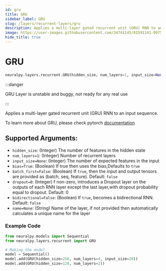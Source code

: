 ```yaml
---
id: gru
title: GRU
sidebar_label: GRU
slug: /layers/recurrent-layers/gru
description: Applies a multi-layer gated recurrent unit (GRU) RNN to an input sequence
image: https://user-images.githubusercontent.com/34741145/81591141-99752900-93d9-11ea-9ef6-cc2c68daaa19.png
hide_title: true
---
```


# GRU

```python
neuralpy.layers.recurrent.GRU(hidden_size, num_layers=1, input_size=None, bias=True, batch_first=False, dropout=0, bidirectional=False, name=None)
```

:::danger

GRU Layer is unstable and buggy, not ready for any real use

:::

Applies a multi-layer gated recurrent unit (GRU) RNN to an input sequence.

To learn more about GRU, please check pytorch [documentation](https://pytorch.org/docs/stable/nn.html#gru)

## Supported Arguments:

- `hidden_size`: (Integer) The number of features in the hidden state
- `num_layers=1`: (Integer) Number of recurrent layers
- `input_size=None`: (Integer) The number of expected features in the input
- `bias=True`: (Boolean) If true then uses the bias,Defaults to `true`
- `batch_first=False`: (Boolean) If `true`, then the input and output tensors are provided as (batch, seq, feature). Default: `false`
- `dropout=0`: (Integer) f non-zero, introduces a Dropout layer on the outputs of each RNN layer except the last layer,with dropout probability equal to dropout. Default: 0
- `bidirectional=False`: (Boolean) If `true`, becomes a bidirectional RNN. Default: `false`
- `name=None`: (String) Name of the layer, if not provided then automatically calculates a unique name for the layer

### Example Code

```python
from neuralpy.models import Sequential
from neuralpy.layers.recurrent import GRU

# Making the model
model = Sequential()
model.add(GRU(hidden_size=256, num_layers=4, input_size=28))
model.add(GRU(hidden_size=128, num_layers=2))
```
